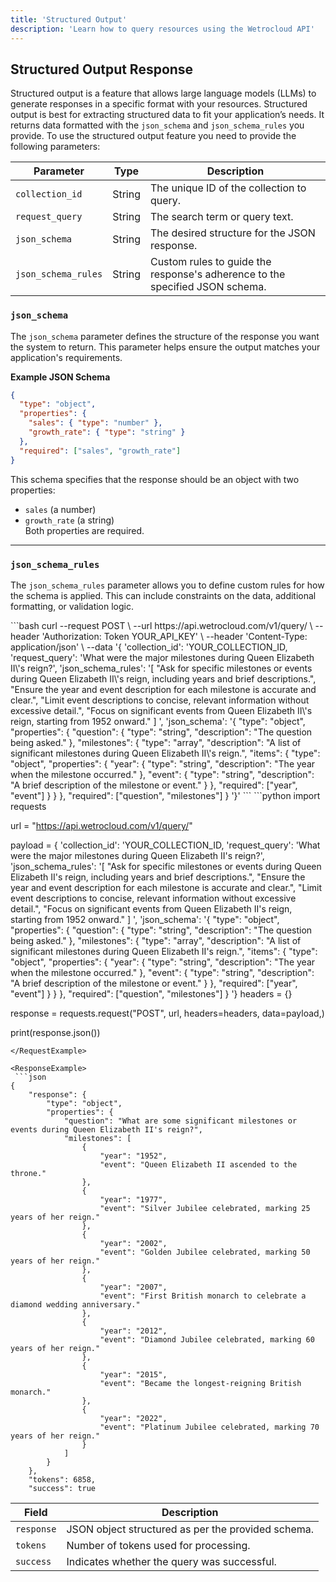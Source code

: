 ```yaml
---
title: 'Structured Output'
description: 'Learn how to query resources using the Wetrocloud API'
---
```


## Structured Output Response
Structured output is a feature that allows large language models (LLMs) to generate responses in a specific format with your resources. Structured output is best for extracting structured data to fit your application’s needs. It returns data formatted with the `json_schema` and `json_schema_rules` you provide.
To use the structured output feature you need to provide the following parameters:

| Parameter           | Type   | Description                                                                 |
|----------------------|--------|-----------------------------------------------------------------------------|
| `collection_id`      | String | The unique ID of the collection to query.                                   |
| `request_query`      | String | The search term or query text.                                              |
| `json_schema`        | String | The desired structure for the JSON response.                                |
| `json_schema_rules`  | String | Custom rules to guide the response's adherence to the specified JSON schema.|

### `json_schema`

The `json_schema` parameter defines the structure of the response you want the system to return. This parameter helps ensure the output matches your application's requirements.

**Example JSON Schema**

```json
{
  "type": "object",
  "properties": {
    "sales": { "type": "number" },
    "growth_rate": { "type": "string" }
  },
  "required": ["sales", "growth_rate"]
}
```

This schema specifies that the response should be an object with two properties:
- `sales` (a number)  
- `growth_rate` (a string)  
Both properties are required.

---

### `json_schema_rules`

The `json_schema_rules` parameter allows you to define custom rules for how the schema is applied. This can include constraints on the data, additional formatting, or validation logic.

<RequestExample>
```bash
curl --request POST \
  --url https://api.wetrocloud.com/v1/query/ \
  --header 'Authorization: Token YOUR_API_KEY' \
  --header 'Content-Type: application/json' \
  --data '{
  'collection_id': 'YOUR_COLLECTION_ID,
  'request_query': 'What were the major milestones during Queen Elizabeth II\'s reign?',
  'json_schema_rules': '[
    "Ask for specific milestones or events during Queen Elizabeth II\'s reign, including years and brief descriptions.",
    "Ensure the year and event description for each milestone is accurate and clear.",
    "Limit event descriptions to concise, relevant information without excessive detail.",
    "Focus on significant events from Queen Elizabeth II\'s reign, starting from 1952 onward."
  ]
  ',
  'json_schema': '{
    "type": "object",
    "properties": {
      "question": {
        "type": "string",
        "description": "The question being asked."
      },
      "milestones": {
        "type": "array",
        "description": "A list of significant milestones during Queen Elizabeth II\'s reign.",
        "items": {
          "type": "object",
          "properties": {
            "year": {
              "type": "string",
              "description": "The year when the milestone occurred."
            },
            "event": {
              "type": "string",
              "description": "A brief description of the milestone or event."
            }
          },
          "required": ["year", "event"]
        }
      }
    },
    "required": ["question", "milestones"]
  }
'}'
```
```python
import requests

url = "https://api.wetrocloud.com/v1/query/"

payload = {
  'collection_id': 'YOUR_COLLECTION_ID,
  'request_query': 'What were the major milestones during Queen Elizabeth II\'s reign?',
  'json_schema_rules': '[
    "Ask for specific milestones or events during Queen Elizabeth II\'s reign, including years and brief descriptions.",
    "Ensure the year and event description for each milestone is accurate and clear.",
    "Limit event descriptions to concise, relevant information without excessive detail.",
    "Focus on significant events from Queen Elizabeth II\'s reign, starting from 1952 onward."
  ]
  ',
  'json_schema': '{
    "type": "object",
    "properties": {
      "question": {
        "type": "string",
        "description": "The question being asked."
      },
      "milestones": {
        "type": "array",
        "description": "A list of significant milestones during Queen Elizabeth II\'s reign.",
        "items": {
          "type": "object",
          "properties": {
            "year": {
              "type": "string",
              "description": "The year when the milestone occurred."
            },
            "event": {
              "type": "string",
              "description": "A brief description of the milestone or event."
            }
          },
          "required": ["year", "event"]
        }
      }
    },
    "required": ["question", "milestones"]
  }
'}
headers = {}

response = requests.request("POST", url, headers=headers, data=payload,)

print(response.json())

```
</RequestExample>

<ResponseExample>
 ```json
{
    "response": {
        "type": "object",
        "properties": {
            "question": "What are some significant milestones or events during Queen Elizabeth II's reign?",
            "milestones": [
                {
                    "year": "1952",
                    "event": "Queen Elizabeth II ascended to the throne."
                },
                {
                    "year": "1977",
                    "event": "Silver Jubilee celebrated, marking 25 years of her reign."
                },
                {
                    "year": "2002",
                    "event": "Golden Jubilee celebrated, marking 50 years of her reign."
                },
                {
                    "year": "2007",
                    "event": "First British monarch to celebrate a diamond wedding anniversary."
                },
                {
                    "year": "2012",
                    "event": "Diamond Jubilee celebrated, marking 60 years of her reign."
                },
                {
                    "year": "2015",
                    "event": "Became the longest-reigning British monarch."
                },
                {
                    "year": "2022",
                    "event": "Platinum Jubilee celebrated, marking 70 years of her reign."
                }
            ]
        }
    },
    "tokens": 6858,
    "success": true
```   
</ResponseExample>

| Field     | Description                                           |
|-----------|-------------------------------------------------------|
| `response` | JSON object structured as per the provided schema.   |
| `tokens`   | Number of tokens used for processing.                |
| `success`  | Indicates whether the query was successful.          |